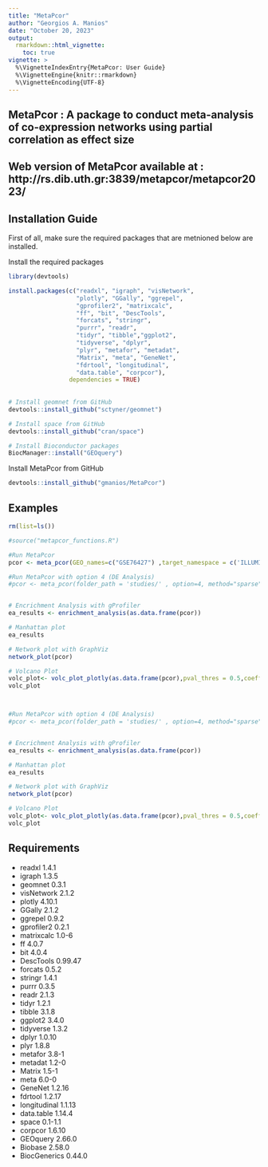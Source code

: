 ---
title: "MetaPcor"
author: "Georgios A. Manios"
date: "October 20, 2023"
output: 
  rmarkdown::html_vignette:
    toc: true
vignette: >
  %\VignetteIndexEntry{MetaPcor: User Guide}
  %\VignetteEngine{knitr::rmarkdown}
  %\VignetteEncoding{UTF-8}
---


## MetaPcor : A package to conduct meta-analysis of co-expression networks using partial correlation as effect size

## Web version of MetaPcor available at : http://rs.dib.uth.gr:3839/metapcor/metapcor2023/




## Installation Guide

First of all, make sure the required packages that are metnioned below are installed. 

Install the required packages

```R
library(devtools)

install.packages(c("readxl", "igraph", "visNetwork",
                   "plotly", "GGally", "ggrepel",
                   "gprofiler2", "matrixcalc", 
                   "ff", "bit", "DescTools",
                   "forcats", "stringr",
                   "purrr", "readr",
                   "tidyr", "tibble","ggplot2", 
                   "tidyverse", "dplyr",
                   "plyr", "metafor", "metadat", 
                   "Matrix", "meta", "GeneNet",
                   "fdrtool", "longitudinal", 
                   "data.table", "corpcor"), 
                 dependencies = TRUE)
                 
                 
# Install geomnet from GitHub
devtools::install_github("sctyner/geomnet")

# Install space from GitHub
devtools::install_github("cran/space")     

# Install Bioconductor packages
BiocManager::install("GEOquery")

```
Install MetaPcor from GitHub
```R
devtools::install_github("gmanios/MetaPcor") 
```


## Examples 

```R 
rm(list=ls())  

#source("metapcor_functions.R")

#Run MetaPcor 
pcor <- meta_pcor(GEO_names=c("GSE76427") ,target_namespace = c('ILLUMINA_HUMANREF_8_V3'), option=2, method="sparse", meta_method= "random", pvalue_thres = 0.01,l1  = 0.7 ,l2 = 0)

#Run MetaPcor with option 4 (DE Analysis)
#pcor <- meta_pcor(folder_path = 'studies/' , option=4, method="sparse", meta_method= "random",l1  = 0.6 ,l2 = 0)


# Encrichment Analysis with gProfiler
ea_results <- enrichment_analysis(as.data.frame(pcor))

# Manhattan plot
ea_results

# Network plot with GraphViz
network_plot(pcor)

# Volcano Plot
volc_plot<- volc_plot_plotly(as.data.frame(pcor),pval_thres = 0.5,coeff_thres = 0.1)
volc_plot



#Run MetaPcor with option 4 (DE Analysis)
#pcor <- meta_pcor(folder_path = 'studies/' , option=4, method="sparse", meta_method= "random",l1  = 0.6 ,l2 = 0)


# Encrichment Analysis with gProfiler
ea_results <- enrichment_analysis(as.data.frame(pcor))

# Manhattan plot
ea_results

# Network plot with GraphViz
network_plot(pcor)

# Volcano Plot
volc_plot<- volc_plot_plotly(as.data.frame(pcor),pval_thres = 0.5,coeff_thres = 0.1)
volc_plot


```

## Requirements

* readxl 1.4.1
* igraph 1.3.5
* geomnet 0.3.1
* visNetwork 2.1.2
* plotly 4.10.1
* GGally 2.1.2
* ggrepel 0.9.2
* gprofiler2 0.2.1
* matrixcalc 1.0-6
* ff 4.0.7
* bit 4.0.4
* DescTools 0.99.47
* forcats 0.5.2
* stringr 1.4.1
* purrr 0.3.5
* readr 2.1.3
* tidyr 1.2.1
* tibble 3.1.8
* ggplot2 3.4.0
* tidyverse 1.3.2
* dplyr 1.0.10
* plyr 1.8.8
* metafor 3.8-1
* metadat 1.2-0
* Matrix 1.5-1
* meta 6.0-0
* GeneNet 1.2.16
* fdrtool 1.2.17
* longitudinal 1.1.13
* data.table 1.14.4
* space 0.1-1.1
* corpcor 1.6.10
* GEOquery 2.66.0
* Biobase 2.58.0
* BiocGenerics 0.44.0

